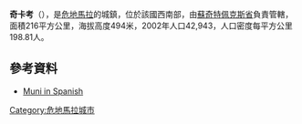 '''奇卡考'''（{{lang-es|Chicacao}}），是[[危地馬拉|危地馬拉]]的城鎮，位於該國西南部，由[[蘇奇特佩克斯省|蘇奇特佩克斯省]]負責管轄，面積216平方公里，海拔高度494米，2002年人口42,943，人口密度每平方公里198.81人。

==參考資料==
*[http://www.inforpressca.com/chicacao/ Muni in Spanish]{{Wayback|url=http://www.inforpressca.com/chicacao/ |date=20060509070830 }}

{{coord|14|32|N|91|19|W|source:kolossus-itwiki|display=title}}

{{Guatemala-geo-stub}}
[[Category:危地馬拉城市|Category:危地馬拉城市]]